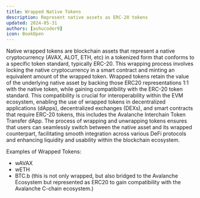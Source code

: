 ```yaml
---
title: Wrapped Native Tokens
description: Represent native assets as ERC-20 tokens
updated: 2024-05-31
authors: [ashucoder9]
icon: BookOpen
---
```


Native wrapped tokens are blockchain assets that represent a native cryptocurrency (AVAX, ALOT, ETH, etc) in a tokenized form that conforms to a specific token standard, typically ERC-20. This wrapping process involves locking the native cryptocurrency in a smart contract and minting an equivalent amount of the wrapped token. Wrapped tokens retain the value of the underlying native asset by backing those ERC20 representations 1:1 with the native token, while gaining compatibility with the ERC-20 token standard. This compatibility is crucial for interoperability within the EVM ecosystem, enabling the use of wrapped tokens in decentralized applications (dApps), decentralized exchanges (DEXs), and smart contracts that require ERC-20 tokens, this includes the Avalanche Interchain Token Transfer dApp. The process of wrapping and unwrapping tokens ensures that users can seamlessly switch between the native asset and its wrapped counterpart, facilitating smooth integration across various DeFi protocols and enhancing liquidity and usability within the blockchain ecosystem.

Examples of Wrapped Tokens: 

- wAVAX
- wETH
- BTC.b (this is not only wrapped, but also bridged to the Avalanche Ecosystem but represented as ERC20 to gain compatibility with the Avalanche C-chain ecosystem.)





